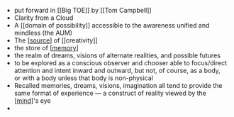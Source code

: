 - put forward in [[Big TOE]] by [[Tom Campbell]]
- Clarity from a Cloud
- A [[domain of possibility]] accessible to the awareness unified and mindless (the AUM)
- The [[source]] of [[creativity]]
- the store of [[memory]]
- the realm of dreams, visions of alternate realities, and possible futures
- to be explored as a conscious observer and chooser able to focus/direct attention and intent inward and outward, but not, of course, as a body, or with a body unless that body is non-physical
- Recalled memories, dreams, visions, imagination all tend to provide the same format of experience — a construct of reality viewed by the [[mind]]'s eye
- 

[//begin]: # "Autogenerated link references for markdown compatibility"
[source]: ../../archives/roam/source "source"
[memory]: memory "Memory"
[mind]: mind "Mind"
[//end]: # "Autogenerated link references"